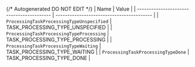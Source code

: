 {/* Autogenerated DO NOT EDIT  */}
| Name                                      | Value                                     |
| ----------------------------------------- | ----------------------------------------- |
| `ProcessingTaskProcessingTypeUnspecified` | TASK_PROCESSING_TYPE_UNSPECIFIED          |
| `ProcessingTaskProcessingTypeProcessing`  | TASK_PROCESSING_TYPE_PROCESSING           |
| `ProcessingTaskProcessingTypeWaiting`     | TASK_PROCESSING_TYPE_WAITING              |
| `ProcessingTaskProcessingTypeDone`        | TASK_PROCESSING_TYPE_DONE                 |